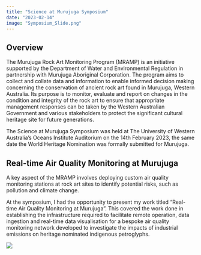 ```yaml
---
title: "Science at Murujuga Symposium"
date: "2023-02-14"
image: "Symposium_Slide.png"
---
```


## Overview
The Murujuga Rock Art Monitoring Program (MRAMP) is an initiative supported by the Department of Water and Environmental Regulation in partnership with Murujuga Aboriginal Corporation. The program aims to collect and collate data and information to enable informed decision making concerning the conservation of ancient rock art found in Murujuga, Western Australia. Its purpose is to monitor, evaluate and report on changes in the condition and integrity of the rock art to ensure that appropriate management responses can be taken by the Western Australian Government and various stakeholders to protect the significant cultural heritage site for future generations. 

The Science at Murujuga Symposium was held at The University of Western Australia's Oceans Institute Auditorium on the 14th February 2023, the same date the World Heritage Nomination was formally submitted for Murujuga.

## Real-time Air Quality Monitoring at Murujuga
A key aspect of the MRAMP involves deploying custom air quality monitoring stations at rock art sites to identify potential risks, such as pollution and climate change. 

At the symposium, I had the opportunity to present my work titled "Real-time Air Quality Monitoring at Murujuga". This covered the work done in establishing the infrastructure required to facilitate remote operation, data ingestion and real-time data visualisation for a bespoke air quality monitoring network developed to investigate the impacts of industrial emissions on heritage nominated indigenous petroglyphs.

![](Calvin_Pang_Presenting.jpeg)